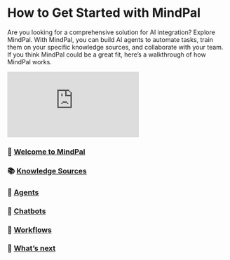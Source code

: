 # How to Get Started with MindPal

Are you looking for a comprehensive solution for AI integration? Explore MindPal. With MindPal, you can build AI agents to automate tasks, train them on your specific knowledge sources, and collaborate with your team. If you think MindPal could be a great fit, here’s a walkthrough of how MindPal works.

<iframe
  style={{ position: "absolute", width: "100%", height: "100%" }}
  src="https://www.youtube.com/embed/IY2Hze0-tWs?si=tGE0YUOUuWA0rjzj"
  title="YouTube video player"
  frameBorder="0"
  allow="accelerometer; autoplay; clipboard-write; encrypted-media; gyroscope; picture-in-picture; web-share"
  allowFullScreen
></iframe>


<Steps>

### 👋 [Welcome to MindPal](/how-to-get-started-with-mindpal/welcome)

### 📚 [Knowledge Sources](/how-to-get-started-with-mindpal/knowledge-sources)

### 🤖 [Agents](/how-to-get-started-with-mindpal/agents)

### 💬 [Chatbots](/how-to-get-started-with-mindpal/chatbots)

### 🔗 [Workflows](/how-to-get-started-with-mindpal/workflows)

### 🙌 [What’s next](/how-to-get-started-with-mindpal/whats-next)

</Steps>


<PageFooter />
